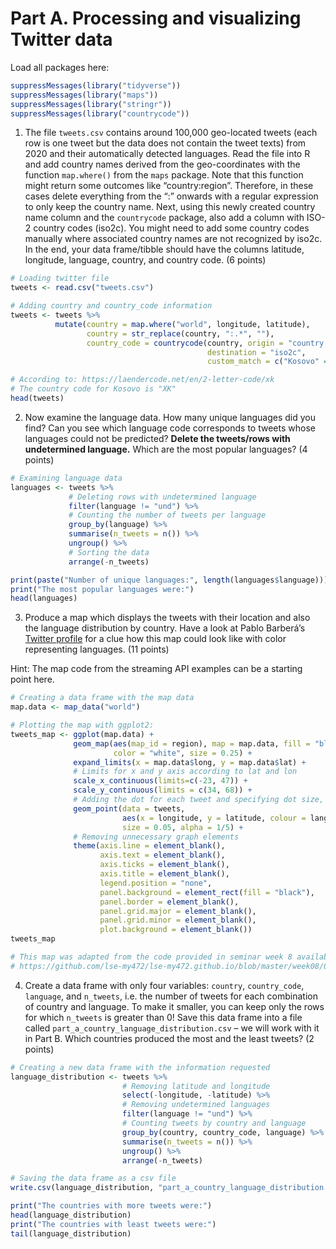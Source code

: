 # Part A. Processing and visualizing Twitter data


Load all packages here:

```r
suppressMessages(library("tidyverse"))
suppressMessages(library("maps"))
suppressMessages(library("stringr"))
suppressMessages(library("countrycode"))
```


1. The file `tweets.csv` contains around 100,000 geo-located tweets (each row is one tweet but the data does not contain the tweet texts) from 2020 and their automatically detected languages. Read the file into R and add country names derived from the geo-coordinates with the function `map.where()` from the `maps` package. Note that this function might return some outcomes like "country:region". Therefore, in these cases delete everything from the ":" onwards with a regular expression to only keep the country name. Next, using this newly created country name column and the `countrycode` package, also add a column with ISO-2 country codes (iso2c). You might need to add some country codes manually where associated country names are not recognized by iso2c. In the end, your data frame/tibble should have the columns latitude, longitude, language, country, and country code. (6 points)

```r
# Loading twitter file
tweets <- read.csv("tweets.csv")

# Adding country and country_code information
tweets <- tweets %>% 
          mutate(country = map.where("world", longitude, latitude),
                 country = str_replace(country, ":.*", ""),
                 country_code = countrycode(country, origin = "country.name", 
                                            destination = "iso2c",
                                            custom_match = c("Kosovo" = "XK")))

# According to: https://laendercode.net/en/2-letter-code/xk
# The country code for Kosovo is "XK"
head(tweets)
```


2. Now examine the language data. How many unique languages did you find? Can you see which language code corresponds to tweets whose languages could not be predicted? __Delete the tweets/rows with undetermined language.__ Which are the most popular languages? (4 points)

```r
# Examining language data
languages <- tweets %>% 
             # Deleting rows with undetermined language
             filter(language != "und") %>%
             # Counting the number of tweets per language
             group_by(language) %>%
             summarise(n_tweets = n()) %>%
             ungroup() %>%
             # Sorting the data
             arrange(-n_tweets)

print(paste("Number of unique languages:", length(languages$language)))
print("The most popular languages were:")
head(languages)
```


3. Produce a map which displays the tweets with their location and also the language distribution by country. Have a look at Pablo Barberá's [Twitter profile](https://twitter.com/p_barbera) for a clue how this map could look like with color representing languages. (11 points)

Hint: The map code from the streaming API examples can be a starting point here.

```r
# Creating a data frame with the map data 
map.data <- map_data("world")

# Plotting the map with ggplot2:
tweets_map <- ggplot(map.data) + 
              geom_map(aes(map_id = region), map = map.data, fill = "black", 
                       color = "white", size = 0.25) + 
              expand_limits(x = map.data$long, y = map.data$lat) + 
              # Limits for x and y axis according to lat and lon
              scale_x_continuous(limits=c(-23, 47)) + 
              scale_y_continuous(limits = c(34, 68)) +
              # Adding the dot for each tweet and specifying dot size, transparency, and colour
              geom_point(data = tweets, 
                         aes(x = longitude, y = latitude, colour = language), 
                         size = 0.05, alpha = 1/5) +
              # Removing unnecessary graph elements
              theme(axis.line = element_blank(), 
                  	axis.text = element_blank(), 
                  	axis.ticks = element_blank(), 
                    axis.title = element_blank(),
                    legend.position = "none",
                    panel.background = element_rect(fill = "black"), 
                    panel.border = element_blank(), 
                    panel.grid.major = element_blank(), 
                    panel.grid.minor = element_blank(), 
                    plot.background = element_blank())
tweets_map

# This map was adapted from the code provided in seminar week 8 available in: 
# https://github.com/lse-my472/lse-my472.github.io/blob/master/week08/04-twitter-streaming-api.Rmd
```


4. Create a data frame with only four variables: `country`, `country_code`, `language`, and `n_tweets`, i.e. the number of tweets for each combination of country and language. To make it smaller, you can keep only the rows for which `n_tweets` is greater than 0! Save this data frame into a file called `part_a_country_language_distribution.csv` -- we will work with it in Part B. Which countries produced the most and the least tweets? (2 points)

```r
# Creating a new data frame with the information requested
language_distribution <- tweets %>%
                         # Removing latitude and longitude
                         select(-longitude, -latitude) %>%
                         # Removing undetermined languages
                         filter(language != "und") %>%
                         # Counting tweets by country and language
                         group_by(country, country_code, language) %>%
                         summarise(n_tweets = n()) %>%
                         ungroup() %>% 
                         arrange(-n_tweets)

# Saving the data frame as a csv file
write.csv(language_distribution, "part_a_country_language_distribution.csv")

print("The countries with more tweets were:")
head(language_distribution)
print("The countries with least tweets were:")
tail(language_distribution)
```

